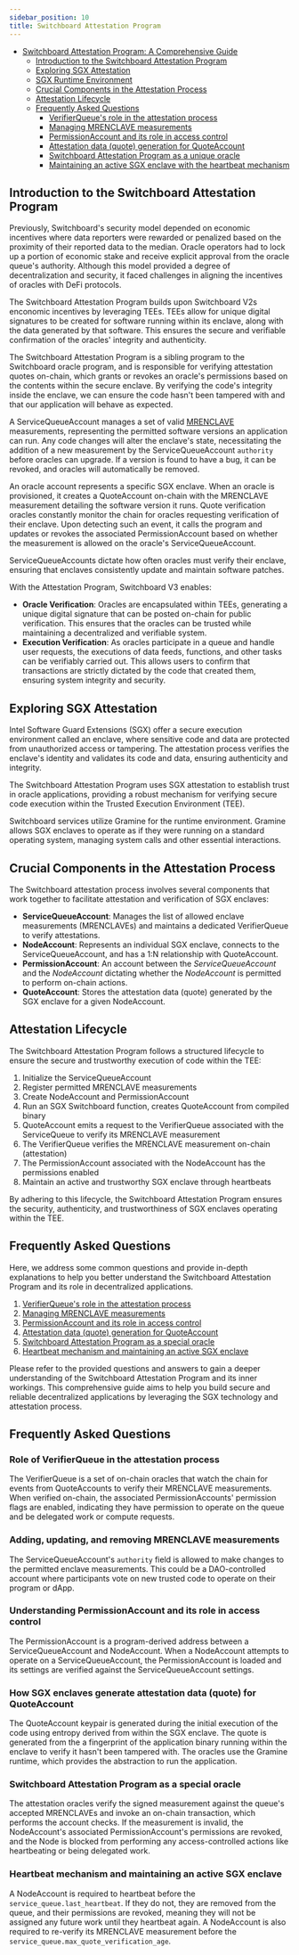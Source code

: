 ```yaml
---
sidebar_position: 10
title: Switchboard Attestation Program
---
```


- [Switchboard Attestation Program: A Comprehensive Guide](#)
  - [Introduction to the Switchboard Attestation Program](#introduction-to-the-switchboard-attestation-program)
  - [Exploring SGX Attestation](#exploring-sgx-attestation)
  - [SGX Runtime Environment](#sgx-runtime-environment)
  - [Crucial Components in the Attestation Process](#crucial-components-in-the-attestation-process)
  - [Attestation Lifecycle](#attestation-lifecycle)
  - [Frequently Asked Questions](#frequently-asked-questions)
    - [VerifierQueue's role in the attestation process](#verifierqueues-role-in-the-attestation-process)
    - [Managing MRENCLAVE measurements](#managing-mrenclave-measurements)
    - [PermissionAccount and its role in access control](#permissionaccount-and-its-role-in-access-control)
    - [Attestation data (quote) generation for QuoteAccount](#attestation-data-quote-generation-for-quoteaccount)
    - [Switchboard Attestation Program as a unique oracle](#switchboard-attestation-program-as-a-unique-oracle)
    - [Maintaining an active SGX enclave with the heartbeat mechanism](#maintaining-an-active-sgx-enclave-with-the-heartbeat-mechanism)

## Introduction to the Switchboard Attestation Program

Previously, Switchboard's security model depended on economic incentives where
data reporters were rewarded or penalized based on the proximity of their
reported data to the median. Oracle operators had to lock up a portion of
economic stake and receive explicit approval from the oracle queue's authority.
Although this model provided a degree of decentralization and security, it faced
challenges in aligning the incentives of oracles with DeFi protocols.

The Switchboard Attestation Program builds upon Switchboard V2s enconomic
incentives by leveraging TEEs. TEEs allow for unique digital signatures to be
created for software running within its enclave, along with the data generated
by that software. This ensures the secure and verifiable confirmation of the
oracles' integrity and authenticity.

The Switchboard Attestation Program is a sibling program to the Switchboard
oracle program, and is responsible for verifying attestation quotes on-chain,
which grants or revokes an oracle's permissions based on the contents within the
secure enclave. By verifying the code's integrity inside the enclave, we can
ensure the code hasn't been tampered with and that our application will behave
as expected.

A ServiceQueueAccount manages a set of valid
[MRENCLAVE](/v3/tee/#term-mrenclave) measurements, representing the permitted
software versions an application can run. Any code changes will alter the
enclave's state, necessitating the addition of a new measurement by the
ServiceQueueAccount `authority` before oracles can upgrade. If a version is
found to have a bug, it can be revoked, and oracles will automatically be
removed.

An oracle account represents a specific SGX enclave. When an oracle is
provisioned, it creates a QuoteAccount on-chain with the MRENCLAVE measurement
detailing the software version it runs. Quote verification oracles constantly
monitor the chain for oracles requesting verification of their enclave. Upon
detecting such an event, it calls the program and updates or revokes the
associated PermissionAccount based on whether the measurement is allowed on the
oracle's ServiceQueueAccount.

ServiceQueueAccounts dictate how often oracles must verify their enclave,
ensuring that enclaves consistently update and maintain software patches.

With the Attestation Program, Switchboard V3 enables:

- **Oracle Verification**: Oracles are encapsulated within TEEs, generating a
  unique digital signature that can be posted on-chain for public verification.
  This ensures that the oracles can be trusted while maintaining a decentralized
  and verifiable system.
- **Execution Verification**: As oracles participate in a queue and handle user
  requests, the executions of data feeds, functions, and other tasks can be
  verifiably carried out. This allows users to confirm that transactions are
  strictly dictated by the code that created them, ensuring system integrity and
  security.

## Exploring SGX Attestation

Intel Software Guard Extensions (SGX) offer a secure execution environment
called an enclave, where sensitive code and data are protected from unauthorized
access or tampering. The attestation process verifies the enclave's identity and
validates its code and data, ensuring authenticity and integrity.

The Switchboard Attestation Program uses SGX attestation to establish trust in
oracle applications, providing a robust mechanism for verifying secure code
execution within the Trusted Execution Environment (TEE).

Switchboard services utilize Gramine for the runtime environment. Gramine allows
SGX enclaves to operate as if they were running on a standard operating system,
managing system calls and other essential interactions.

## Crucial Components in the Attestation Process

The Switchboard attestation process involves several components that work
together to facilitate attestation and verification of SGX enclaves:

- **ServiceQueueAccount**: Manages the list of allowed enclave measurements
  (MRENCLAVEs) and maintains a dedicated VerifierQueue to verify attestations.
- **NodeAccount**: Represents an individual SGX enclave, connects to the
  ServiceQueueAccount, and has a 1:N relationship with QuoteAccount.
- **PermissionAccount**: An account between the _ServiceQueueAccount_ and the
  _NodeAccount_ dictating whether the _NodeAccount_ is permitted to perform
  on-chain actions.
- **QuoteAccount**: Stores the attestation data (quote) generated by the SGX
  enclave for a given NodeAccount.

## Attestation Lifecycle

The Switchboard Attestation Program follows a structured lifecycle to ensure the
secure and trustworthy execution of code within the TEE:

1. Initialize the ServiceQueueAccount
2. Register permitted MRENCLAVE measurements
3. Create NodeAccount and PermissionAccount
4. Run an SGX Switchboard function, creates QuoteAccount from compiled binary
5. QuoteAccount emits a request to the VerifierQueue associated with the
   ServiceQueue to verify its MRENCLAVE measurement
6. The VerifierQueue verifies the MRENCLAVE measurement on-chain (attestation)
7. The PermissionAccount associated with the NodeAccount has the permissions
   enabled
8. Maintain an active and trustworthy SGX enclave through heartbeats

By adhering to this lifecycle, the Switchboard Attestation Program ensures the
security, authenticity, and trustworthiness of SGX enclaves operating within the
TEE.

## Frequently Asked Questions

Here, we address some common questions and provide in-depth explanations to help
you better understand the Switchboard Attestation Program and its role in
decentralized applications.

1. [VerifierQueue's role in the attestation process](#faq-1)
2. [Managing MRENCLAVE measurements](#faq-2)
3. [PermissionAccount and its role in access control](#faq-3)
4. [Attestation data (quote) generation for QuoteAccount](#faq-4)
5. [Switchboard Attestation Program as a special oracle](#faq-5)
6. [Heartbeat mechanism and maintaining an active SGX enclave](#faq-6)

Please refer to the provided questions and answers to gain a deeper
understanding of the Switchboard Attestation Program and its inner workings.
This comprehensive guide aims to help you build secure and reliable
decentralized applications by leveraging the SGX technology and attestation
process.

## Frequently Asked Questions

<a name="faq-1"></a>

### Role of VerifierQueue in the attestation process

The VerifierQueue is a set of on-chain oracles that watch the chain for events
from QuoteAccounts to verify their MRENCLAVE measurements. When verified
on-chain, the associated PermissionAccounts' permission flags are enabled,
indicating they have permission to operate on the queue and be delegated work or
compute requests.

<a name="faq-2"></a>

### Adding, updating, and removing MRENCLAVE measurements

The ServiceQueueAccount's `authority` field is allowed to make changes to the
permitted enclave measurements. This could be a DAO-controlled account where
participants vote on new trusted code to operate on their program or dApp.

<a name="faq-3"></a>

### Understanding PermissionAccount and its role in access control

The PermissionAccount is a program-derived address between a ServiceQueueAccount
and NodeAccount. When a NodeAccount attempts to operate on a
ServiceQueueAccount, the PermissionAccount is loaded and its settings are
verified against the ServiceQueueAccount settings.

<a name="faq-4"></a>

### How SGX enclaves generate attestation data (quote) for QuoteAccount

The QuoteAccount keypair is generated during the initial execution of the code
using entropy derived from within the SGX enclave. The quote is generated from
the a fingerprint of the application binary running within the enclave to verify
it hasn't been tampered with. The oracles use the Gramine runtime, which
provides the abstraction to run the application.

<a name="faq-5"></a>

### Switchboard Attestation Program as a special oracle

The attestation oracles verify the signed measurement against the queue's
accepted MRENCLAVEs and invoke an on-chain transaction, which performs the
account checks. If the measurement is invalid, the NodeAccount's associated
PermissionAccount's permissions are revoked, and the Node is blocked from
performing any access-controlled actions like heartbeating or being delegated
work.

<a name="faq-6"></a>

### Heartbeat mechanism and maintaining an active SGX enclave

A NodeAccount is required to heartbeat before the
`service_queue.last_heartbeat`. If they do not, they are removed from the queue,
and their permissions are revoked, meaning they will not be assigned any future
work until they heartbeat again. A NodeAccount is also required to re-verify its
MRENCLAVE measurement before the `service_queue.max_quote_verification_age`.
